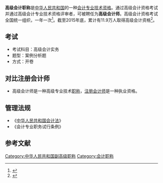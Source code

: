 {{会计|expanded=会计资格认证}}

'''高级会计职称'''是[[中华人民共和国|中华人民共和国]]的一种[[会计专业技术资格|会计专业技术资格]]。通过高级会计资格考试并通过高级会计专业技术资格评审者，可被聘任为'''高级会计师'''。高级会计资格考试全国统一组织，一年一次<ref>{{cite web |url = http://www.dongao.com/zt/gjkjs_kaoshizhinan/index.shtml?_ga=1.195392233.451662777.1465022316#01 |title = 2016年高级会计师考试指南 2016高级会计师新手报考指南 2016高级会计师报名时间_东奥会计在线 |accessdate = 2016-06-29 |archive-date = 2016-08-16 |archive-url = https://web.archive.org/web/20160816190212/http://www.dongao.com/zt/gjkjs_kaoshizhinan/index.shtml?_ga=1.195392233.451662777.1465022316#01 |dead-url = no }}</ref>。截至2015年底，累计有11.9万人取得高级会计资格<ref>{{cite web |url = http://kzp.mof.gov.cn/content.jsp?infoid=1072&class_id=01_01 |title = 全国会计资格评价网 |accessdate = 2016-07-04 |archive-date = 2016-08-14 |archive-url = https://web.archive.org/web/20160814001818/http://kzp.mof.gov.cn/content.jsp?infoid=1072&class_id=01_01 |dead-url = yes }}</ref>。

== 考试 ==
*考试科目：高级会计实务
*题型：案例分析题
*方式：开卷

==  对比注册会计师 ==
* 高级会计师是一种高级专业技术[[职称|职称]]，[[注册会计师|注册会计师]]是一种执业资格。

== 管理法规 ==
* 《[[s:中华人民共和国会计法|中华人民共和国会计法]]》
* 《会计专业职务试行条例》

== 参考文献 ==
{{Reflist|30em}}

[[Category:中华人民共和国副高级职称|Category:中华人民共和国副高级职称]]
[[Category:会计职称|Category:会计职称]]

{{會計小作品}}